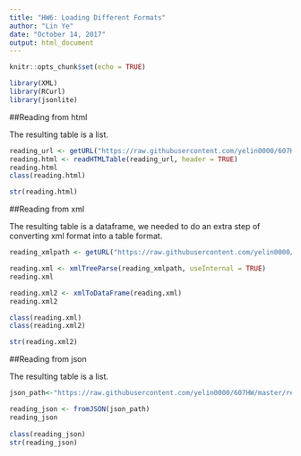 ---
title: "HW6: Loading Different Formats"
author: "Lin Ye"
date: "October 14, 2017"
output: html_document
---

```{r setup, include=FALSE}
knitr::opts_chunk$set(echo = TRUE)

library(XML)
library(RCurl)
library(jsonlite)
```

##Reading from html

The resulting table is a list. 

```{r}

reading_url <- getURL("https://raw.githubusercontent.com/yelin0000/607HW/master/readinglist.html")
reading.html <- readHTMLTable(reading_url, header = TRUE)
reading.html
class(reading.html)

str(reading.html)

```

##Reading from xml

The resulting table is a dataframe, we needed to do an extra step of converting xml format into a table format. 

```{r}

reading_xmlpath <- getURL("https://raw.githubusercontent.com/yelin0000/607HW/master/readinglist.xml",ssl.verifyPeer=FALSE)

reading.xml <- xmlTreeParse(reading_xmlpath, useInternal = TRUE)
reading.xml

reading.xml2 <- xmlToDataFrame(reading.xml)
reading.xml2

class(reading.xml)
class(reading.xml2)

str(reading.xml2)


```

##Reading from json

The resulting table is a list. 

```{r}
json_path<-"https://raw.githubusercontent.com/yelin0000/607HW/master/readinglist.json";

reading_json <- fromJSON(json_path)
reading_json
                     
class(reading_json)
str(reading_json)
```